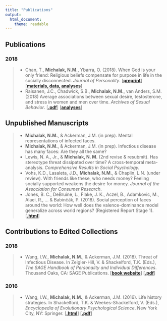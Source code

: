 ```yaml
---
title: "Publications"
output: 
  html_document: 
    theme: readable
---
```


## Publications

### 2018
> * Chan, T., **Michalak, N.M.**, Ybarra, O. (2018). When God is your only friend: Religious beliefs compensate for purpose in life in the socially disconnected. *Journal of Personality*. [[**preprint**](https://psyarxiv.com/zv4kw/)] [[**materials, data, analyses**](https://osf.io/h6wuv/)]
> * Raisanen, J.C., Chadwick, S.B., **Michalak, N.M.**, van Anders, S.M. (2018) Average associations between sexual desire, testosterone, and stress in women and men over time. *Archives of Sexual Behavior*. [[**.pdf**](https://github.com/nmmichalak/nicholas_michalak/raw/master/publications/2018/Raisanen_Chadwick_Michalak_vanAnders_2018_archives_of_sexual_behavior.pdf)] [[**analyses**](https://github.com/nmmichalak/nicholas_michalak/blob/master/publications/2018/Raisanen_Chadwick_Michalak_vanAnders_2018_archives_of_sexual_behavior_analyses.htm)]

## Unpublished Manuscripts
> * **Michalak, N.M.**, & Ackerman, J.M. (in prep). Mental representations of infected faces.
> * **Michalak, N.M.**, & Ackerman, J.M. (in prep). Infectious disease has many faces: Are they all the same?
> * Lewis, N. A., Jr., & **Michalak, N. M.** (2nd revise & resubmit). Has stereotype threat dissipated over time? A cross-temporal meta-analysis. *Comprehensive Results in Social Psychology.*
> * Vohs, K.D., Lasaleta, J.D., **Michalak, N.M.**, & Chaplin, L.N. (under review). With friends like these, who needs money? Feeling socially supported weakens the desire for money. *Journal of the Association for Consumer Research*.
> * Jones, B. C., DeBruine, L., Flake, J. K., Aczel, B., Adamkovic, M., Alaei, R., ... & Babinčák, P. (2018). Social perception of faces around the world: How well does the valence-dominance model generalize across world regions? (Registered Report Stage 1). [[**.html**](https://psyarxiv.com/n26dy)]

## Contributions to Edited Collections

### 2018
> * Wang, I.W., **Michalak, N.M.**, & Ackerman, J.M. (2018). Threat of Infectious Disease. In Zeigler-Hill, V. & Shackelford, T.K. (Eds.), *The SAGE Handbook of Personality and Individual Differences*. Thousand Oaks, CA: SAGE Publications. [[**book website**](https://us.sagepub.com/en-us/nam/the-sage-handbook-of-personality-and-individual-differences/book249310)] [[**.pdf**](https://github.com/nmmichalak/nicholas_michalak/raw/master/publications/2018/Wang_Michalak_Ackerman_2018_SAGE_handbook_PID.pdf)]

### 2016
> * Wang, I.W., **Michalak, N.M.**, & Ackerman, J.M. (2016). Life history strategies. In Shackelford, T.K. & Weekes-Shackelford, V. (Eds.), *Encyclopedia of Evolutionary Psychological Science*. New York City, NY: Springer. [[**.html**](https://doi.org/10.1007/978-3-319-16999-6_1926-1)] [[**.pdf**](https://github.com/nmmichalak/nicholas_michalak/raw/master/publications/2016/Wang_Michalak_Ackerman_2016_Encyclopedia_Evolutionary_Psychological Science.pdf)]